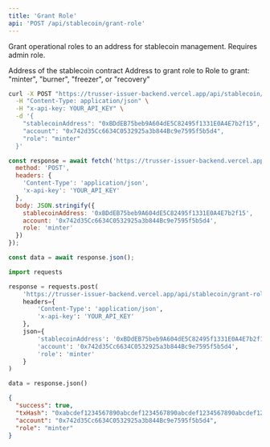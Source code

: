 ```yaml
---
title: 'Grant Role'
api: 'POST /api/stablecoin/grant-role'
---
```


Grant operational roles to an address for stablecoin management. Requires admin role.

<ParamField body="stablecoinAddress" type="string" required>
  Address of the stablecoin contract
</ParamField>

<ParamField body="account" type="string" required>
  Address to grant role to
</ParamField>

<ParamField body="role" type="string" required>
  Role to grant: "minter", "burner", "freezer", or "recovery"
</ParamField>

<RequestExample>

```bash cURL
curl -X POST "https://trusser-issuer-backend.vercel.app/api/stablecoin/grant-role" \
  -H "Content-Type: application/json" \
  -H "x-api-key: YOUR_API_KEY" \
  -d '{
    "stablecoinAddress": "0xBDdEB75beb9A604dE5C82495f1331E0A4E7b2f15",
    "account": "0x742d35Cc6634C0532925a3b844Bc9e7595f5b5d4",
    "role": "minter"
  }'
```

```javascript JavaScript
const response = await fetch('https://trusser-issuer-backend.vercel.app/api/stablecoin/grant-role', {
  method: 'POST',
  headers: {
    'Content-Type': 'application/json',
    'x-api-key': 'YOUR_API_KEY'
  },
  body: JSON.stringify({
    stablecoinAddress: '0xBDdEB75beb9A604dE5C82495f1331E0A4E7b2f15',
    account: '0x742d35Cc6634C0532925a3b844Bc9e7595f5b5d4',
    role: 'minter'
  })
});

const data = await response.json();
```

```python Python
import requests

response = requests.post(
    'https://trusser-issuer-backend.vercel.app/api/stablecoin/grant-role',
    headers={
        'Content-Type': 'application/json',
        'x-api-key': 'YOUR_API_KEY'
    },
    json={
        'stablecoinAddress': '0xBDdEB75beb9A604dE5C82495f1331E0A4E7b2f15',
        'account': '0x742d35Cc6634C0532925a3b844Bc9e7595f5b5d4',
        'role': 'minter'
    }
)

data = response.json()
```

</RequestExample>

<ResponseExample>

```json Response
{
  "success": true,
  "txHash": "0xabcdef1234567890abcdef1234567890abcdef1234567890abcdef1234567890ab",
  "account": "0x742d35Cc6634C0532925a3b844Bc9e7595f5b5d4",
  "role": "minter"
}
```

</ResponseExample>